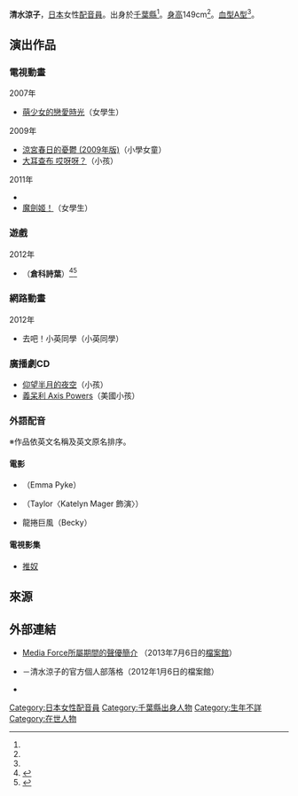 {{multiple issues|
{{Notability Unreferenced|time=2017-03-23T03:52:53+00:00}}
{{Primarysources|time=2017-03-23T03:52:53+00:00}}
}}
{{noteTA|G1=Anime}}
{{配音員
|姓名= 清水涼子
|圖片= 
|尺寸= 
|替代= 
|簡介= 
|本名= 
|外文名= 
|外文= 
|羅馬拼音= 
|英文名= 
|暱稱= 
|藝名= 
|國籍= 
|籍貫= 
|出生地= 
|出身地= {{JPN}}[[千葉縣|千葉縣]]
|死歿地= 
|出生名= 
|生年= 
|生月= 6
|生日= 19
|歿年= 
|歿月= 
|歿日= 
|血型= [[ABO血型系統|A型]]
|配演語言= 
|教育程度= 
|母校= 
|所屬= 
|宗教信仰= 
|配偶= 
|活躍年代= 
|出道作= 
|代表作= '''遊戲'''<br />倉科詩葉（{{lang|ja|{{link-ja|こえぷら|こえぷら}}}}）
|網站= 
|其他= 
|module= {{japanese|embed=yes|清水 涼子|しみず りょうこ|Shimizu Ryōko}}
}}
'''清水涼子'''{{BD||6月19日<ref name="media-force">{{Cite web|url=http://www.m-force.jp/SimizuRyoko.html|title=Media Force所屬期間的聲優簡介|publisher={{link-ja|Media Force|メディアフォース}}|accessdate=2017-03-11|archiveurl=https://web.archive.org/web/20130706062209/http://www.m-force.jp/SimizuRyoko.html|archivedate=2013-07-06|language=ja}}</ref>||}}，[[日本|日本]]女性[[配音員|配音員]]。出身於[[千葉縣|千葉縣]]<ref name="media-force" />。[[身高|身高]]149cm<ref name="media-force" />。[[血型|血型]][[ABO血型系統|A型]]<ref name="media-force" />。

== 演出作品 ==
=== 電視動畫 ===
; 2007年
* [[萌少女的戀愛時光|萌少女的戀愛時光]]（女學生）
; 2009年
* [[涼宮春日的憂鬱|涼宮春日的憂鬱 (2009年版)]]（小學女童）
* [[大耳查布#電視動畫|大耳查布 哎呀呀？]]（小孩）
; 2011年
* {{link-ja|電視漫畫 昭和物語|テレビまんが 昭和物語}}
* [[魔劍姬！|魔劍姬！]]（女學生）

=== 遊戲 ===
; 2012年
* {{lang|ja|{{link-ja|こえぷら|こえぷら}}}}（'''倉科詩葉'''）<ref>{{Cite web|url=http://www.koepla.net/staff.html|title=スタッフ＆キャスト－こえぷら－声優のたまご達が光り輝くステージ|accessdate=2017-03-11|language=ja|deadurl=yes|archiveurl=https://web.archive.org/web/20130412002843/http://www.koepla.net/staff.html|archivedate=2013-04-12}}</ref><ref>{{Cite web|url=http://simi-ryo5.blog.so-net.ne.jp/2012-10-02|title=こえぷら：清水涼子の、ちまっこいけどがんばるよ。|accessdate=2017-03-11|language=ja}}{{dead link|date=2018年1月 |bot=InternetArchiveBot |fix-attempted=yes }}</ref>

=== 網路動畫 ===
; 2012年
* 去吧！小英同學（小英同學）

=== 廣播劇CD ===
* [[仰望半月的夜空|仰望半月的夜空]]（小孩）
* [[義呆利_Axis_Powers|義呆利 Axis Powers]]（美國小孩）

=== 外語配音 ===
※作品依英文名稱及英文原名排序。
==== 電影 ====
* {{link-en|Dark Remains|Dark Remains}}（Emma Pyke）
* {{link-en|殺手 (2010年電影)|Icarus (film)|殺手}}（Taylor〈Katelyn Mager 飾演〉）
* 龍捲巨風（Becky）

==== 電視影集 ====
* [[推奴|推奴]]

== 來源 ==
{{reflist}}

== 外部連結 ==
* [https://web.archive.org/web/20130706062209/http://www.m-force.jp/SimizuRyoko.html Media Force所屬期間的聲優簡介] {{ja icon}}（2013年7月6日的[[網際網路檔案館|檔案館]]）
* {{lang|ja|[https://web.archive.org/web/20120106071916/http://simi-ryo5.blog.so-net.ne.jp/ 清水涼子の、ちまっこいけどがんばるよ。]}} {{ja icon}}－清水涼子的官方個人部落格（2012年1月6日的檔案館）
* {{Twitter|ryoukoshimizu}} {{ja icon}}

{{DEFAULTSORT:Shimizu Ryōko}}
[[Category:日本女性配音員|Category:日本女性配音員]]
[[Category:千葉縣出身人物|Category:千葉縣出身人物]]
[[Category:生年不詳|Category:生年不詳]]
[[Category:在世人物|Category:在世人物]]